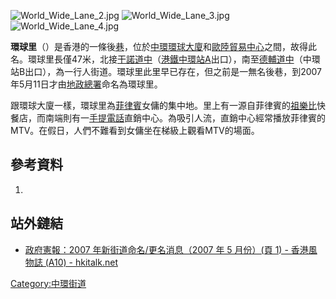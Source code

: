 {{Infobox Hong Kong Road
|   中文街道名稱    =  環球里
|   英文街道名稱    =  World Wide Lane
|   圖片        =  File:World Wide Lane 1.jpg
|   圖片說明    =  環球里北端地上的刻字
|   路段總長度  =  0.05
|   車速限制    =  0
|   行車線數量  =  
|   所在地區    =  [[中西區_(香港)|中西區]][[中環|中環]]
|   起點        =  [[德輔道中|德輔道中]]
|   終點        =  [[干諾道中|干諾道中]]
|   道路命名日期= 2007年5月11日
}}
[[File:World_Wide_Lane_2.jpg|thumb]]
[[File:World_Wide_Lane_3.jpg|thumb]]
[[File:World_Wide_Lane_4.jpg|thumb]]

'''環球里'''（{{lang-en|World Wide Lane}}）是香港的一條後[[巷|巷]]，位於[[中環|中環]][[環球大廈|環球大廈]]和[[歐陸貿易中心|歐陸貿易中心]]之間，故得此名。環球里長僅47米，北接[[干諾道中|干諾道中]]（[[港鐵|港鐵]][[中環站|中環站]]A出口），南至[[德輔道中|德輔道中]]（中環站B出口），為一行人街道。環球里此里早已存在，但之前是一無名後巷，到2007年5月11日才由[[地政總署|地政總署]]命名為環球里。

跟環球大廈一樣，環球里為[[菲律賓|菲律賓]]女傭的集中地。里上有一源自菲律賓的[[祖樂比|祖樂比]]快餐店，而南端則有一[[移动电话|手提電話]]直銷中心。為吸引人流，直銷中心經常播放菲律賓的MTV。在假日，人們不難看到女傭坐在梯級上觀看MTV的場面。

==參考資料==
#{{web reference|URL=http://www.gld.gov.hk/egazette/pdf/20071119/cgn200711193079.pdf|title=第3079號公告－地政總署－街道命名|work=香港特別行政區政府憲報|year=2008年|date=1月23日|access-date=2008-01-13|archive-date=2016-03-04|archive-url=https://web.archive.org/web/20160304120425/http://www.gld.gov.hk/egazette/pdf/20071119/cgn200711193079.pdf|dead-url=no}}

==站外鏈結==
{{commonscat|World Wide Lane}}
*[http://www.hkitalk.net/HKiTalk2/archiver/?tid-204841.html 政府憲報：2007 年新街道命名/更名消息（2007 年 5 月份）(頁 1) - 香港風物誌 (A10) - hkitalk.net]

{{HK-trans-stub}}

[[Category:中環街道|Category:中環街道]]